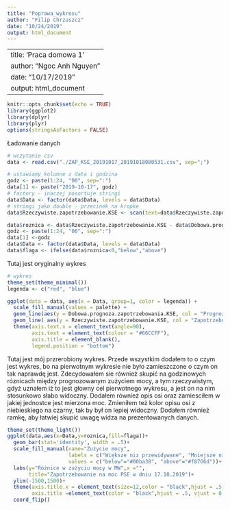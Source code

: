 ```yaml
---
title: "Poprawa_wykresu"
author: "Filip Chrzuszcz"
date: "10/24/2019"
output: html_document
---
```

---
title: 'Praca domowa 1'
author: "Ngoc Anh Nguyen"
date: "10/17/2019"
output: html_document
---

```r
knitr::opts_chunk$set(echo = TRUE)
library(ggplot2)
library(dplyr)
library(plyr)
options(stringsAsFactors = FALSE)
```

Ładowanie danych
```r
# wczytanie csv
data <- read.csv("./ZAP_KSE_20191017_20191018080531.csv", sep=";")

# ustawiamy kolumne z data i godzina
godz <- paste(1:24, "00", sep=":")
data[1] <- paste("2019-10-17", godz)
# factory - inaczej posortuje stringi
data$Data <- factor(data$Data, levels = data$Data)
# stringi jako double - przecinek na kropke
data$Rzeczywiste.zapotrzebowanie.KSE <- scan(text=data$Rzeczywiste.zapotrzebowanie.KSE, dec=",")

data$roznica <- data$Rzeczywiste.zapotrzebowanie.KSE - data$Dobowa.prognoza.zapotrzebowania.KSE
godz <- paste(1:24, "00", sep=":")
data[1] <-godz
data$Data <- factor(data$Data, levels = data$Data)
data$flaga <- ifelse(data$roznica<0,"below","above")
```

Tutaj jest oryginalny wykres
```r

# wykres
theme_set(theme_minimal())
legenda <- c("red", "blue")

ggplot(data = data, aes(x = Data, group=1, color = legenda)) + 
  scale_fill_manual(values = palette) +
  geom_line(aes(y = Dobowa.prognoza.zapotrzebowania.KSE, col = "Prognoza"), size = 1) + 
  geom_line( aes(y = Rzeczywiste.zapotrzebowanie.KSE, col = "Zapotrzebowanie"), size = 1) +
  theme(axis.text.x = element_text(angle=90),
        axis.text = element_text(colour = "#66CCFF"),
        axis.title = element_blank(),
        legend.position = "bottom")
```


Tutaj jest mój przrerobiony wykres. Przede wszystkim dodałem to o czym jest wykres, bo na pierwotnym wykresie nie było zamieszczone o czym on tak naprawdę jest. Zdecydowałem sie również skupić na godzinowych róznicach między prognozowanym zużyciem mocy, a tym rzeczywistym, gdyż uznałem iż to jest głowny cel pierwotnego wykresu, a jest on na nim stosunkowo słabo widoczny. Dodałem również opis osi oraz zamiesciłem w jakiej jednostce jest mierzona moc. Zmieniłem też kolor opisu osi z niebieskiego na czarny, tak by był on lepiej widoczny. Dodałem również ramkę, aby łatwiej skupić uwagę widza na prezentowanych danych.
```r
theme_set(theme_light())
ggplot(data,aes(x=Data,y=roznica,fill=flaga))+
  geom_bar(stat='identity', width = .5)+
  scale_fill_manual(name="Zużycie mocy", 
                    labels = c("Większe niz przewidywane", "Mniejsze niz przewidywane"), 
                    values = c("below"="#00ba38", "above"="#f8766d"))+
  labs(y="Różnice w zużyciu mocy w MW",x ="",
       title="Zapotrzebowanie na moc PSE w dniu 17.10.2019")+
  ylim(-1500,1500)+
  theme(axis.title.x = element_text(size=12,color = "black",hjust = .5, vjust = 0.5, ),
        axis.title =element_text(color = "black",hjust = .5, vjust = 0.5))+
  coord_flip()
  
  
  
```


